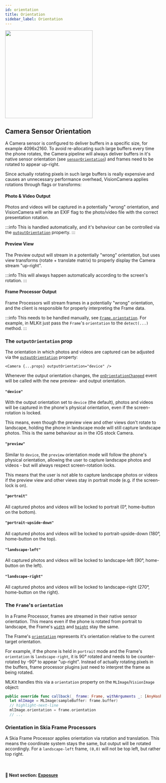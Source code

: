 ```yaml
---
id: orientation
title: Orientation
sidebar_label: Orientation
---
```



<div class="image-container">
  <img width="283" src={useBaseUrl("img/example.png")} />
</div>

## Camera Sensor Orientation

A Camera sensor is configured to deliver buffers in a specific size, for example 4096x2160.
To avoid re-allocating such large buffers every time the phone rotates, the Camera pipeline will always deliver buffers in it's native sensor orientation (see [`sensorOrientation`](/docs/api/interfaces/CameraDevice#sensororientation)) and frames need to be rotated to appear up-right.

Since actually rotating pixels in such large buffers is really expensive and causes an unnecessary performance overhead, VisionCamera applies rotations through flags or transforms:

#### Photo & Video Output

Photos and videos will be captured in a potentially "wrong" orientation, and VisionCamera will write an EXIF flag to the photo/video file with the correct presentation rotation.

:::info
This is handled automatically, and it's behaviour can be controlled via the [`outputOrientation`](/docs/api/interfaces/CameraProps#outputorientation) property.
:::

#### Preview View

The Preview output will stream in a potentially "wrong" orientation, but uses view transforms (rotate + translate matrix) to properly display the Camera stream "up-right".

:::info
This will always happen automatically according to the screen's rotation.
:::

#### Frame Processor Output

Frame Processors will stream frames in a potentially "wrong" orientation, and the client is responsible for properly interpreting the Frame data.

:::info
This needs to be handled manually, see [`Frame.orientation`](/docs/api/interfaces/Frame#orientation).
For example, in MLKit just pass the `Frame`'s `orientation` to the `detect(...)` method.
:::

### The `outputOrientation` prop

The orientation in which photos and videos are captured can be adjusted via the [`outputOrientation`](/docs/api/interfaces/CameraProps#outputorientation) property:

```tsx
<Camera {...props} outputOrientation="device" />
```

Whenever the output orientation changes, the [`onOrientationChanged`](/docs/api/interfaces/CameraProps#onorientationchanged) event will be called with the new preview- and output orientation.

#### `"device"`

With the output orientation set to `device` (the default), photos and videos will be captured in the phone's physical orientation, even if the screen-rotation is locked.

This means, even though the preview view and other views don't rotate to landscape, holding the phone in landscape mode will still capture landscape photos. This is the same behaviour as in the iOS stock Camera.

#### `"preview"`

Similar to `device`, the `preview` orientation mode will follow the phone's physical orientation, allowing the user to capture landscape photos and videos - but will always respect screen-rotation locks.

This means that the user is not able to capture landscape photos or videos if the preview view and other views stay in portrait mode (e.g. if the screen-lock is on).

#### `"portrait"`

All captured photos and videos will be locked to portrait (0°, home-button on the bottom).

#### `"portrait-upside-down"`

All captured photos and videos will be locked to portrait-upside-down (180°, home-button on the top).

#### `"landscape-left"`

All captured photos and videos will be locked to landscape-left (90°, home-button on the left).

#### `"landscape-right"`

All captured photos and videos will be locked to landscape-right (270°, home-button on the right).

### The `Frame`'s `orientation`

In a Frame Processor, frames are streamed in their native sensor orientation.
This means even if the phone is rotated from portrait to landscape, the Frame's [`width`](/docs/api/interfaces/Frame#width) and [`height`](/docs/api/interfaces/Frame#height) stay the same.

The Frame's [`orientation`](/docs/api/interfaces/Frame#orientation) represents it's orientation relative to the current target orientation.

For example, if the phone is held in `portrait` mode and the Frame's `orientation` is `landscape-right`, it is 90° rotated and needs to be counter-rotated by -90° to appear "up-right".
Instead of actually rotating pixels in the buffers, frame processor plugins just need to interpret the frame as being rotated.

MLKit handles this via a `orientation` property on the `MLImage`/`VisionImage` object:

```swift
public override func callback(_ frame: Frame, withArguments _: [AnyHashable: Any]?) -> Any? {
  let mlImage = MLImage(sampleBuffer: frame.buffer)
  // highlight-next-line
  mlImage.orientation = frame.orientation
  // ...
```

### Orientation in Skia Frame Processors

A Skia Frame Processor applies orientation via rotation and translation. This means the coordinate system stays the same, but output will be rotated accordingly.
For a `landscape-left` frame, `(0,0)` will not be top left, but rather top right.

<br />

#### 🚀 Next section: [Exposure](exposure)
